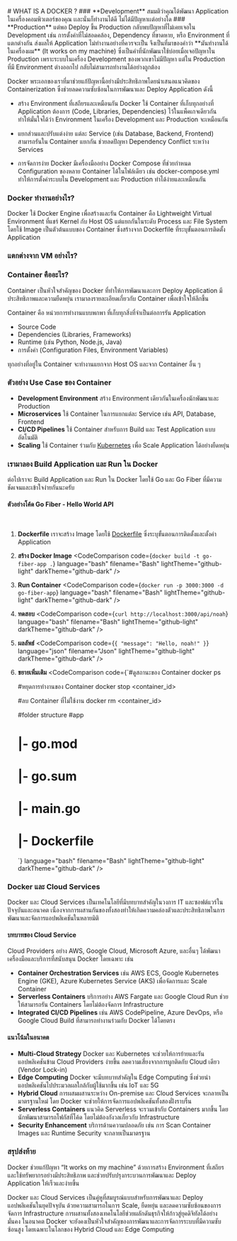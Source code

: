 
<DockerIcon/>
# WHAT IS A DOCKER ?
### **Development** 
สมมติว่าคุณได้พัฒนา Application ในเครื่องคอมพิวเตอร์ของคุณ เเละนั่นก็ทำงานได้ดี ไม่ได้มีปัญหาเเต่อย่างใด
<ImageprogrammerHappy/>
### **Production**
แต่พอ Deploy ขึ้น Production กลับพบปัญหาที่ไม่เคยเจอใน Development เช่น การตั้งค่าที่ไม่สอดคล้อง, Dependency ที่ขาดหาย, หรือ Environment ที่แตกต่างกัน ส่งผลให้ Application ไม่ทำงานอย่างที่ควรจะเป็น
<ImageprogrammerAngry/>
จึงเป็นที่มาของคำว่า **มันทำงานได้ในเครื่องผม**
 (It works on my machine) ซึ่งเป็นคำที่นักพัฒนาใช้บ่อยเมื่อเจอปัญหาใน Production เพราะระบบในเครื่อง Development ของพวกเขาไม่มีปัญหา แต่ใน Production ที่มี Environment ต่างออกไป กลับไม่สามารถทำงานได้อย่างถูกต้อง

Docker พระเอกของเราที่มาช่วยแก้ปัญหานี้อย่างมีประสิทธิภาพโดยนำเสนอแนวคิดของ Containerization ซึ่งช่วยลดความซับซ้อนในการพัฒนาและ Deploy Application ดังนี้
- สร้าง Environment ที่เสถียรและเหมือนกัน
Docker ใช้ Container ที่เก็บทุกอย่างที่ Application ต้องการ (Code, Libraries, Dependencies) ไว้ในแพ็คเกจเดียวกัน ทำให้มั่นใจได้ว่า Environment ในเครื่อง Development และ Production จะเหมือนกัน

- แยกส่วนและปรับแต่งง่าย
แต่ละ Service (เช่น Database, Backend, Frontend) สามารถรันใน Container แยกกัน ช่วยลดปัญหา Dependency Conflict ระหว่าง Services

- การจัดการง่าย
Docker มีเครื่องมืออย่าง Docker Compose ที่ช่วยกำหนด Configuration ของหลาย Container ได้ในไฟล์เดียว เช่น docker-compose.yml ทำให้การตั้งค่าระบบใน Development และ Production ทำได้ง่ายและเหมือนกัน

### **Docker ทำงานอย่างไร?**
Docker ใช้ Docker Engine เพื่อสร้างและรัน Container คือ Lightweight Virtual Environment ที่แชร์ Kernel กับ Host OS แต่แยกกันในระดับ Process และ File System โดยใช้ Image เป็นตัวต้นแบบของ Container ซึ่งสร้างจาก Dockerfile ที่ระบุขั้นตอนการติดตั้ง Application

<ImageDockerEngine/>

### **แตกต่างจาก VM อย่างไร?**
<Table/>

### **Container คืออะไร?**
Container เป็นหัวใจสำคัญของ Docker ที่ทำให้การพัฒนาและการ Deploy Application มีประสิทธิภาพและความยืดหยุ่น เรามาลงรายละเอียดเกี่ยวกับ Container เพื่อเข้าใจให้ลึกขึ้น

Container คือ หน่วยการทำงานแบบพกพา ที่เก็บทุกสิ่งที่จำเป็นต่อการรัน Application
- Source Code
- Dependencies (Libraries, Frameworks)
- Runtime (เช่น Python, Node.js, Java)
- การตั้งค่า (Configuration Files, Environment Variables)

ทุกอย่างที่อยู่ใน Container จะทำงานแยกจาก Host OS และจาก Container อื่น ๆ

### **ตัวอย่าง Use Case ของ Container**
- **Development Environment** สร้าง Environment เดียวกันในเครื่องนักพัฒนาและ Production
- **Microservices** ใช้ Container ในการแยกแต่ละ Service เช่น API, Database, Frontend
- **CI/CD Pipelines** ใช้ Container สำหรับการ Build และ Test Application แบบอัตโนมัติ
- **Scaling** ใช้ Container ร่วมกับ [Kubernetes](https://kubernetes.io/) เพื่อ Scale Application ได้อย่างยืดหยุ่น

### **เรามาลอง Build Application และ Run ใน Docker**
ต่อไปเราจะ Build Application และ Run ใน Docker โดยใช้ Go และ Go Fiber ที่มีความชัดเจนและเข้าใจง่ายกันนะครับ

#### ตัวอย่างโค้ด Go Fiber - Hello World API
<CodeComparison 
code={CodeHello}
language="go" 
filename="main.go"
lightTheme="github-light"
darkTheme="github-dark"
/>
<br/>
1. **Dockerfile** เราจะสร้าง Image โดยใช้ [Dockerfile](https://docs.docker.com/build/concepts/dockerfile/) ซึ่งระบุขั้นตอนการติดตั้งและตั้งค่า Application
    <CodeComparison 
    code={Dockerfile}
    language="dockerfile" 
    filename="Dockerfile"
    lightTheme="github-light"
    darkTheme="github-dark"
    />

2. **สร้าง Docker Image**
    <CodeComparison 
    code={`docker build -t go-fiber-app .`}
    language="bash" 
    filename="Bash"
    lightTheme="github-light"
    darkTheme="github-dark"
    />

3. **Run Container**
    <CodeComparison 
    code={`docker run -p 3000:3000 -d go-fiber-app`}
    language="bash" 
    filename="Bash"
    lightTheme="github-light"
    darkTheme="github-dark"
    />

4. **ทดสอบ**
    <CodeComparison 
    code={`curl http://localhost:3000/api/noah`}
    language="bash" 
    filename="Bash"
    lightTheme="github-light"
    darkTheme="github-dark"
    />

5. **ผลลัพธ์**
    <CodeComparison 
    code={`{
    "message": "Hello, noah!"
    }`}
    language="json" 
    filename="Json"
    lightTheme="github-light"
    darkTheme="github-dark"
    />


6. **ขยายเพิ่มเติม**
    <CodeComparison 
    code={`#ดูสถานะของ Container
    docker ps

    #หยุดการทำงานของ Container
    docker stop <container_id> 

    #ลบ Container ที่ไม่ใช้งาน
    docker rm <container_id> 

    #folder structure
    #app
    # |- go.mod
    # |- go.sum
    # |- main.go
    # |- Dockerfile
    `}
    language="bash" 
    filename="Bash"
    lightTheme="github-light"
    darkTheme="github-dark"
    />

### **Docker และ Cloud Services**
Docker และ Cloud Services เป็นเทคโนโลยีที่มีบทบาทสำคัญในวงการ IT และซอฟต์แวร์ในปัจจุบันและอนาคต เนื่องจากการผสานกันของทั้งสองทำให้เกิดความคล่องตัวและประสิทธิภาพในการพัฒนาและจัดการแอปพลิเคชันในหลายมิติ

#### **บทบาทของ Cloud Service**
Cloud Providers อย่าง AWS, Google Cloud, Microsoft Azure, และอื่นๆ ได้พัฒนาเครื่องมือและบริการที่สนับสนุน Docker โดยเฉพาะ เช่น

- **Container Orchestration Services**
เช่น AWS ECS, Google Kubernetes Engine (GKE), Azure Kubernetes Service (AKS) เพื่อจัดการและ Scale Container
- **Serverless Containers**
บริการอย่าง AWS Fargate และ Google Cloud Run ช่วยให้สามารถรัน Containers โดยไม่ต้องจัดการ Infrastructure
- **Integrated CI/CD Pipelines**
เช่น AWS CodePipeline, Azure DevOps, หรือ Google Cloud Build ที่สามารถทำงานร่วมกับ Docker ได้โดยตรง

#### **แนวโน้มในอนาคต**
- **Multi-Cloud Strategy**
Docker และ Kubernetes จะช่วยให้การย้ายและรันแอปพลิเคชันข้าม Cloud Providers ง่ายขึ้น ลดความเสี่ยงจากการผูกติดกับ Cloud เดียว (Vendor Lock-in)
- **Edge Computing**
Docker จะมีบทบาทสำคัญใน Edge Computing ซึ่งช่วยนำแอปพลิเคชันไปประมวลผลใกล้กับผู้ใช้มากขึ้น เช่น IoT และ 5G
- **Hybrid Cloud**
การผสมผสานระหว่าง On-premise และ Cloud Services จะกลายเป็นมาตรฐานใหม่ โดย Docker จะช่วยให้การจัดการแอปพลิเคชันทั้งสองฝั่งราบรื่น
- **Serverless Containers**
แนวคิด Serverless จะรวมเข้ากับ Containers มากขึ้น โดยนักพัฒนาสามารถโฟกัสที่โค้ด โดยไม่ต้องกังวลเกี่ยวกับ Infrastructure
- **Security Enhancement**
บริการด้านความปลอดภัย เช่น การ Scan Container Images และ Runtime Security จะกลายเป็นมาตรฐาน

### สรุปส่งท้าย
Docker ช่วยแก้ปัญหา “It works on my machine” ด้วยการสร้าง Environment ที่เสถียรและใช้ทรัพยากรอย่างมีประสิทธิภาพ และช่วยปรับปรุงกระบวนการพัฒนาและ Deploy Application ให้เร็วและง่ายขึ้น

Docker และ Cloud Services เป็นคู่หูที่สมบูรณ์แบบสำหรับการพัฒนาและ Deploy แอปพลิเคชันในยุคปัจจุบัน ด้วยความสามารถในการ Scale, ยืดหยุ่น และลดความซับซ้อนของการจัดการ Infrastructure การผสานทั้งสองเทคโนโลยีช่วยผลักดันธุรกิจให้ก้าวสู่ยุคดิจิทัลได้อย่างมั่นคง ในอนาคต Docker จะยังคงเป็นหัวใจสำคัญของการพัฒนาและการจัดการระบบที่มีความซับซ้อนสูง โดยเฉพาะในโลกของ Hybrid Cloud และ Edge Computing